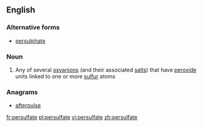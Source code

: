==English==

===Alternative forms===
*[[persulphate]]

===Noun===
{{wikipedia}}
{{en-noun}}

# {{context|inorganic chemistry|lang=en}} Any of several [[oxyanion]]s (and their associated [[salt]]s) that have [[peroxide]] units linked to one or more [[sulfur]] atoms

===Anagrams===
* [[afterpulse#English|afterpulse]]

[[fr:persulfate]]
[[pl:persulfate]]
[[vi:persulfate]]
[[zh:persulfate]]